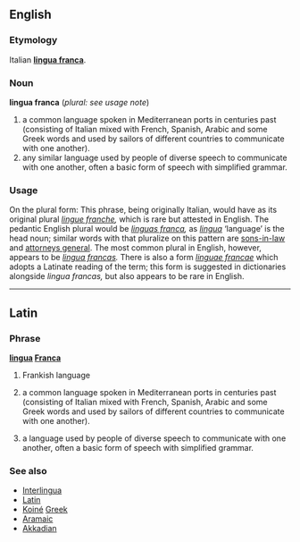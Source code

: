 ==English==
=== Etymology ===
Italian '''[[lingua franca]]'''.

=== Noun ===
'''lingua franca''' (''plural: see usage note'')
# a common language spoken in Mediterranean ports in centuries past (consisting of Italian mixed with French, Spanish, Arabic and some Greek words and used by sailors of different countries to communicate with one another).
# any similar language used by people of diverse speech to communicate with one another, often a basic form of speech with simplified grammar.

=== Usage ===
On the plural form:  This phrase, being originally Italian, would have as its original plural ''[[lingue franche]],'' which is rare but attested in English.   The pedantic English plural would be ''[[linguas franca]],'' as ''[[lingua]]'' ‘language’ is the head noun; similar words with that pluralize on this pattern are [[son-in-law|sons-in-law]] and [[attorney general|attorneys general]].  The most common plural in English, however, appears to be ''[[lingua francas]].''   There is also a form ''[[linguae francae]]'' which adopts a Latinate reading of the term; this form is suggested in dictionaries alongside ''lingua francas,'' but also appears to be rare in English.  

----

== Latin ==
=== Phrase ===
'''[[lingua]] [[Franca]]'''

# Frankish language
# {{rfv-sense}} a common language spoken in Mediterranean ports in centuries past (consisting of Italian mixed with French, Spanish, Arabic and some Greek words and used by sailors of different countries to communicate with one another).
# {{rfv-sense}} a language used by people of diverse speech to communicate with one another, often a basic form of speech with simplified grammar.

=== See also ===
*[[Interlingua]]
*[[Latin]]
*[[Koiné]] [[Greek]]
*[[Aramaic]]
*[[Akkadian]]